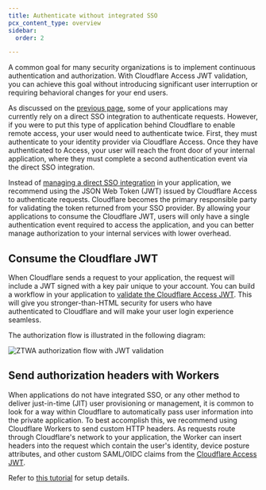 ```yaml
---
title: Authenticate without integrated SSO
pcx_content_type: overview
sidebar:
  order: 2

---
```


A common goal for many security organizations is to implement continuous authentication and authorization. With Cloudflare Access JWT validation, you can achieve this goal without introducing significant user interruption or requiring behavioral changes for your end users.

As discussed on the [previous page](/learning-paths/clientless-access/migrate-applications/integrated-sso/), some of your applications may currently rely on a direct SSO integration to authenticate requests. However, if you were to put this type of application behind Cloudflare to enable remote access, your user would need to authenticate twice. First, they must authenticate to your identity provider via Cloudflare Access. Once they have authenticated to Access, your user will reach the front door of your internal application, where they must complete a second authentication event via the direct SSO integration.

Instead of [managing a direct SSO integration](/learning-paths/clientless-access/migrate-applications/integrated-sso/) in your application, we recommend using the JSON Web Token (JWT) issued by Cloudflare Access to authenticate requests. Cloudflare becomes the primary responsible party for validating the token returned from your SSO provider. By allowing your applications to consume the Cloudflare JWT, users will only have a single authentication event required to access the application, and you can better manage authorization to your internal services with lower overhead.

## Consume the Cloudflare JWT

When Cloudflare sends a request to your application, the request will include a JWT signed with a key pair unique to your account. You can build a workflow in your application to [validate the Cloudflare Access JWT](/cloudflare-one/identity/authorization-cookie/validating-json/). This will give you stronger-than-HTML security for users who have authenticated to Cloudflare and will make your user login experience seamless.

The authorization flow is illustrated in the following diagram:

![ZTWA authorization flow with JWT validation](~/assets/images/cloudflare-one/applications/access-jwt-flow.png)

## Send authorization headers with Workers

When applications do not have integrated SSO, or any other method to deliver just-in-time (JIT) user provisioning or management, it is common to look for a way within Cloudflare to automatically pass user information into the private application. To best accomplish this, we recommend using Cloudflare Workers to send custom HTTP headers. As requests route through Cloudflare's network to your application, the Worker can insert headers into the request which contain the user's identity, device posture attributes, and other custom SAML/OIDC claims from the [Cloudflare Access JWT](/cloudflare-one/identity/authorization-cookie/application-token/).

Refer to [this tutorial](/cloudflare-one/tutorials/access-workers/) for setup details.
